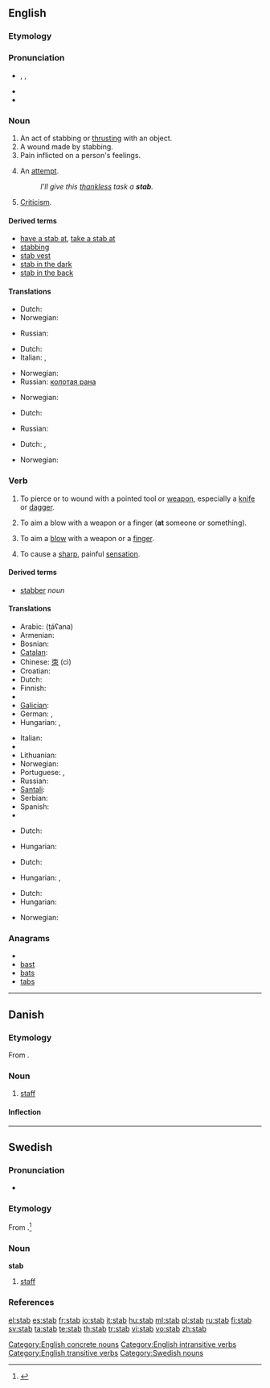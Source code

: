 {{also|Stab|STAB|stáb}}
==English==
{{wikipedia}}

===Etymology===
{{etyl|enm}}

===Pronunciation===
* {{enPR|stăb}}, {{IPA|/stæb/}}, {{SAMPA|/st{b/}}
* {{audio|en-us-stab.ogg|Audio (US)}}
* {{rhymes|æb}}

===Noun===
{{en-noun}}

# An act of stabbing or [[thrust|thrusting]] with an object.
# A wound made by stabbing.
# Pain inflicted on a person's feelings.
# {{informal}} An [[attempt]].
#: ''I'll give this [[thankless]] task a '''stab'''.''
# [[criticism|Criticism]].

====Derived terms====
* [[have a stab at]], [[take a stab at]]
* [[stabbing]]<!--adjective, noun-->
* [[stab vest]]
* [[stab in the dark]]
* [[stab in the back]]

====Translations====
{{trans-top|Act of stabbing}}
* Dutch: {{t+|nl|steek}}
* Norwegian: {{t|no|stikk|n}}
{{trans-mid}}
* Russian: {{t+|ru|удар|m|sc=Cyrl}}
{{trans-bottom}}

{{trans-top|Wound made by stabbing}}
* Dutch: {{t+|nl|steekwond}}
* Italian: {{t+|it|coltellata|f}},  {{t-|it|pugnalata|f}}
{{trans-mid}}
* Norwegian: {{t|no|stikk|n}}
* Russian: [[колотая рана]] {{f}}
{{trans-bottom}}

{{trans-top|Pain inflicted on a person's feelings}}
* Norwegian: {{t|no|stikk|n}}
{{trans-mid}}
{{trans-bottom}}

{{trans-top|Attempt}}
* Dutch: {{t-|nl|poging}}
{{trans-mid}}
* Russian: {{t+|ru|попытка|f|sc=Cyrl}}
{{trans-bottom}}

{{trans-top|Criticism}}
* Dutch: {{t-|nl|kritiek}},{{t+|nl|aanval}}
{{trans-mid}}
* Norwegian: {{t|no|stikk|n}}
{{trans-bottom}}

===Verb===
{{en-verb|stab|b|ed}}

# {{transitive}} To pierce or to wound with a pointed tool or [[weapon]], especially a [[knife]] or [[dagger]].
# {{transitive}} To aim a blow with a weapon or a finger ('''at''' someone or something).
# {{intransitive}} To aim a [[blow]] with a weapon or a [[finger]].
# {{intransitive}} To cause a [[sharp]], painful [[sensation]].

====Derived terms====
* [[stabber]] ''noun''

====Translations====
{{trans-top|To pierce or wound with pointed tool or weapon}}
* Arabic: {{Arab|[[طعن]]}} (ṭáʕana)
* Armenian: {{t-|hy|խոցել|tr=xoc'el|sc=Armn|xs=Armenian}}
* Bosnian: {{t-|bs|bosti}}
* [[Catalan]]: {{t|ca|apunyalar}}
* Chinese: [[朿]] (cì)
* Croatian: {{t-|hr|bosti}}
* Dutch: {{t+|nl|steken}}
* Finnish: {{t+|fi|puukottaa}}
* {{trreq|French}}
* [[Galician]]: {{t|gl|apuñalar}}
* German: {{t+|de|stechen}}, {{t+|de|erstechen}}
* Hungarian: {{t+|hu|döf}},  {{t+|hu|szúr}}
{{trans-mid}}
* Italian: {{t+|it|pugnalare}}
* {{trreq|Japanese}}
* Lithuanian: {{t-|lt|badyti|xs=Lithuanian}}
* Norwegian: {{t|no|stikke}}
* Portuguese: {{t-|pt|esfaquear}},  {{t|pt|apunhalar}}
* Russian: {{t|ru|закалывать|tr=zakályvat’|sc=Cyrl}}
* [[Santali]]: {{tø|sat|ᱨᱳᱜ|tr=rok'|sc=Olck}}
* Serbian: {{t-|sr|bosti}}
* Spanish: {{t+|es|apuñalar}}
* {{trreq|Swedish}}
{{trans-bottom}}

{{trans-top|To aim a blow with a weapon or a finger (at someone or something)}}
* Dutch: {{t+|nl|steken}}
{{trans-mid}}
* Hungarian: {{t-|hu|bök}}
{{trans-bottom}}
<!--this is the INTRANSITIVE sense-->

{{trans-top|To aim a blow with a weapon or a finger}}
* Dutch: {{t+|nl|steken}}
{{trans-mid}}
* Hungarian: {{t-|hu|bök}},  {{t|hu|böködik}}
{{trans-bottom}}

{{trans-top|To cause a sharp painful sensation}}
* Dutch: {{t+|nl|steken}}
* Hungarian: {{t|hu|nyilallik}}
{{trans-mid}}
* Norwegian: {{t|no|stikke}}
{{trans-bottom}}

===Anagrams===
* {{alphagram|abst}}
* [[bast]]
* [[bats]]
* [[tabs]]

[[Category:English concrete nouns]]
[[Category:English intransitive verbs]]
[[Category:English transitive verbs]]

----

==Danish==

===Etymology===
From {{etyl|de|da}} {{term|Stab|lang=de}}.

===Noun===
{{da-noun|en|e}}

# [[staff]]

====Inflection====
{{da-noun-infl|en|e}}

----

==Swedish==
{{wikipedia|lang=sv}}

===Pronunciation===
* {{audio|Sv-en stab.ogg|audio}}

===Etymology===
From {{etyl|de|sv}} {{term|Stab|lang=de}}.<ref>{{cite web |last=Hellquist |first=Elof |authorlink= |coauthors= | date= |url=http://runeberg.org/svetym/0943.html |title=Svensk etymologisk ordbok |format= |work= |pages= |publisher= | language=Swedish |accessdate=2009-06-24 |accessyear= }}</ref>

===Noun===
'''stab''' {{c}}

# [[staff]]

===References===
<references/>

[[Category:Swedish nouns]]

[[el:stab]]
[[es:stab]]
[[fr:stab]]
[[io:stab]]
[[it:stab]]
[[hu:stab]]
[[ml:stab]]
[[pl:stab]]
[[ru:stab]]
[[fi:stab]]
[[sv:stab]]
[[ta:stab]]
[[te:stab]]
[[th:stab]]
[[tr:stab]]
[[vi:stab]]
[[vo:stab]]
[[zh:stab]]